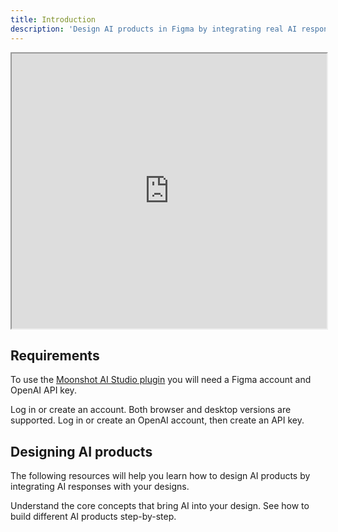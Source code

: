 ```yaml
---
title: Introduction
description: 'Design AI products in Figma by integrating real AI responses into your designs'
---
```


<Frame caption="See your design respond to AI">
  <iframe width="100%" height="440px" src="https://www.loom.com/embed/54fab2dff1f8441bad815ff2c9d136bf?sid=8829debc-ca07-4067-a592-1d3b59d63b4d"></iframe>
</Frame>

## Requirements

To use the [Moonshot AI Studio plugin](https://www.figma.com/community) you will need a Figma account and OpenAI API key.

<CardGroup cols={2}>
  <Card
    title="Figma"
    icon="figma"
    href="https://www.figma.com/"
  >
    Log in or create an account. Both browser and desktop versions are supported.
  </Card>
  <Card
    title="OpenAI API key"
    icon="key"
    href="https://platform.openai.com/api-keys"
  >
    Log in or create an OpenAI account, then create an API key.
  </Card>
</CardGroup>

## Designing AI products

The following resources will help you learn how to design AI products by integrating AI responses with your designs.

<CardGroup cols={1}>
  <Card
    title="Learn the basics"
    icon="book"
    href="basics"
    horizontal
  >
    Understand the core concepts that bring AI into your design.
  </Card>
  <Card
    title="Follow guided examples"
    icon="arrow-progress"
    href="examples"
    horizontal
  >
    See how to build different AI products step-by-step.
  </Card>
</CardGroup>
